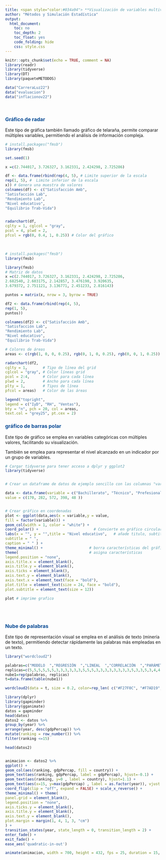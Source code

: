 ---
title: <span style="color:#034a94"> **Visualización de variables multivariadas**</span>
author: "Métodos y Simulación Estadística"
output:
  html_document:
    toc: no
    toc_depth: 2
    toc_float: yes
    code_folding: hide
    css: style.css
---

```{r setup, include=FALSE}
knitr::opts_chunk$set(echo = TRUE, comment = NA)
library(readr)
library(tidyverse)
library(DT)
library(paqueteMETODOS)

data("CarreraLuz22")
data("evaluacion")
data("inflacionov22")
```

</br>

### <span style="color:#034a94">**Gráfico de radar**</span>

Este tipo de gráfica también llamado gráfico de telaraña, permite comparar múltiples variables, permitiendo el análisis de información compleja.




```{r, warning=FALSE, message=FALSE, fig.align='center', fig.height=8, fig.width=10}
# install.packages("fmsb")
library(fmsb)

set.seed(1)

x =c(2.744017, 3.726327, 3.162331, 2.424298, 2.725286)

df <- data.frame(rbind(rep(4, 5), # Limite superior de la escala
rep(1, 5), #  Limite inferior de la escala
x)) # Genera una muestra de valores
colnames(df) <- c("Satisfacción Amb",
"Satisfacción Lab",
"Rendimiento Lab",
"Nivel educativo",
"Equilibrio Trab-Vida")


radarchart(df,
cglty = 1, cglcol = "gray",
pcol = 4, plwd = 2,
pfcol = rgb(0, 0.4, 1, 0.25)) # Color del gráfico
```


</br>




```{r, warning=FALSE, message=FALSE, fig.align='center', fig.height=8, fig.width=10}
# install.packages("fmsb")
library(fmsb)

library(fmsb)
# Matriz de datos
x =c(2.744017, 3.726327, 3.162331, 2.424298, 2.725286,
2.682540, 2.603175, 2.142857, 3.476190, 3.920635,
3.679372, 2.751121, 3.136771, 2.451233, 2.816143)

puntos = matrix(x, nrow = 3, byrow = TRUE)

df2 <- data.frame(rbind(rep(4, 5), 
rep(1, 5),
puntos))

colnames(df2) <- c("Satisfacción Amb",
"Satisfacción Lab",
"Rendimiento Lab",
"Nivel educativo",
"Equilibrio Trab-Vida")

# Colores de áreas
areas <- c(rgb(1, 0, 0, 0.25), rgb(0, 1, 0, 0.25), rgb(0, 0, 1, 0.25))

radarchart(df2,
cglty = 1,       # Tipo de línea del grid
cglcol = "gray", # Color líneas grid
pcol = 2:4,      # Color para cada línea
plwd = 2,        # Ancho para cada línea
plty = 1,        # Tipos de línea
pfcol = areas)   # Color de las áreas 

legend("topright",
legend = c("IyD", "RH", "Ventas"),
bty = "n", pch = 20, col = areas,
text.col = "grey25", pt.cex = 2)


```


### <span style="color:#034a94">**gráfico de barras polar**</span>

Este tipo de gráfico se emplea en variables categóricas con múltiples valores, facilitando su visualización.

También se emplea para representar el nivel alcanzado en un indicador por un grupo de variables.


```{r, warning=FALSE, message=FALSE, fig.align='center', fig.height=8, fig.width=10}

# Cargar tidyverse para tener acceso a dplyr y ggplot2
library(tidyverse)


# Crear un dataframe de datos de ejemplo sencillo con las columnas "variable" y "value"

data <- data.frame(variable = c("Bachillerato", "Técnico", "Prefesional", "Magister", "Doctorado"),
value = c(170, 282, 572, 398, 48 ))


# Crear gráfico en coordenadas 
plot <- ggplot(data,aes(x = variable,y = value,
fill = factor(variable))) +
geom_col(width = 1, color = "white") +
coord_polar() +                         # Convierte en gráfico circular
labs(x = "", y = "",title = "Nivel educativo",   # añade titulo, subtitulo, nota
subtitle = " ", 
caption = " " ) +
theme_minimal() +                     # borra características del gráfico
theme(                                # asigna características
legend.position = "none",
axis.title.x = element_blank(),
axis.title.y = element_blank(),
axis.ticks = element_blank(),
axis.text.y = element_blank(),
axis.text.x = element_text(face = "bold"),
plot.title = element_text(size = 24, face = "bold"),
plot.subtitle = element_text(size = 12))

plot # imprime grafico

```
<br/><br/>

<!-- ### **Gráfico de series de tiempo** -->

<!-- ```{r} -->

<!-- ``` -->

<!-- <br/><br/> -->

### <span style="color:#034a94">**Nube de palabras**</span>


Este tipo de representación visual se emplea en el análisis de texto (minería de texto), permitiendo detectar rápidamente las palabras más empleadas en un texto.

```{r, warning=FALSE}
library("wordcloud2")

palabras=c("MODELO  ","REGRESIÓN  ","LINEAL  ","CORRELACIÓN  ","PARÁMETRO  ","ESTIMADOR  ","NORMALIDAD  ","HETEROSCEDASTICIDAD  ","MULTICOLINEALIDAD  ","ERRORES  ","RESIDUALES  ","BETAS  ","MÍNIMOS CUADRADOS  ","COEFICIENTE DE PEARSON  ","COEFICIENTE DE SPERARMAN  ","MATRIZ  ", "VECTOR  ","COMBINACIÓN LINEAL  ", "MATRIZ CUADRADA  ","MATRIZ SINGULAR  ","MATRIZ IDENTICA  ",   "MATRIZ TRANSPUESTA  ","MATRIZ INVERSA  ","MATRIZ DE VARIANZAS COVARIANZAS  ","VARIANZA  ","VALOR ESPERADO  ","R ","ECUACIONES NORMALES  ","INSESGADO  ","EFICIENTE  ","CONSISTENTE  ","ROBUSTO  ","INDEPENDIENTES  ","VARIANZA CONSTANTE  ","SHAPIRO-WILK  ","KOLMOGOROV SMIRNOV  ","GOLDFELD–QUANDT  ","DURBIN–WATSON  ","T-STUDENT  ","CHI-CUADRADO  ","F  ","NIVEL DE SIGNIFICANCIA  ","INTERVALO DE CONFIANZA  ","PRUEBA DE HIPOTESIS  ","ANOVA  ","SUMA DE CUADRADOS  ","GRADOS DE LIBERTAD  ","MODELO NULO  ","ESTADÍSTICO DE PRUEBA  ","VALOR-P  ","BONDAD DE AJUSTE  ","AIC  ","R2  ","BIC  ","RMSE  ","AJUSTE DEL MODELO  ","VARIABLES CATEGÓRICAS  ","EFECTO  ","SIGNOS A PRIORI  ","MATRIZ DE CORRELACIONES  ","VIF  ") #61
replicas=c(5,5,5,5,5,5,3,3,3,3,3,3,5,5,5,3,3,3,3,3,3,3,3,5,3,3,5,3,4,4,4,4,4,4,3,3,3,3,3,3,3,4,4,4,4,4,4,3,3,3,3,3,4,3,3,4,3,3,3,3,5)
nube1=rep(palabras, replicas)
t=data.frame(table(nube1))

wordcloud2(data = t, size = 0.2, color=rep_len( c("#F27F0C", "#F7AD19", "#053F5C", "#429EBD", "#034A94"), nrow(demoFreq) ) )
```

```{r, eval=FALSE}
library(dplyr)
library(gapminder)
library(gganimate)
datos = gapminder
head(datos)
datos2 <- datos %>%
group_by(year) %>%
arrange(year, desc(gdpPercap)) %>%
mutate(ranking = row_number()) %>%
filter(ranking <=15)

head(datos2)


animacion <- datos2 %>%
ggplot() +
geom_col(aes(ranking, gdpPercap, fill = country)) +
geom_text(aes(ranking, gdpPercap, label = gdpPercap), hjust=-0.1) +
geom_text(aes(ranking, y=0 , label = country), hjust=1.1) + 
geom_text(aes(x=15, y=max(gdpPercap) , label = as.factor(year)), vjust = 0.2, alpha = 0.5,  col = "gray", size = 20) +
coord_flip(clip = "off", expand = FALSE) + scale_x_reverse() +
theme_minimal() + theme(
panel.grid = element_blank(), 
legend.position = "none",
axis.ticks.y = element_blank(),
axis.title.y = element_blank(),
axis.text.y = element_blank(),
plot.margin = margin(1, 4, 1, 3, "cm")
) +
transition_states(year, state_length = 0, transition_length = 2) +
enter_fade() +
exit_fade() + 
ease_aes('quadratic-in-out') 

animate(animacion, width = 700, height = 432, fps = 25, duration = 15, rewind = FALSE)
```

<!-- <br/><br/> -->

